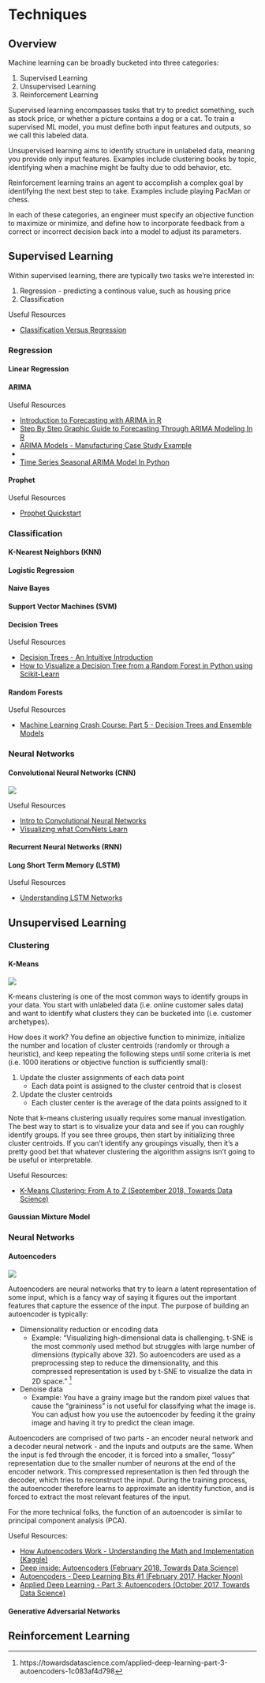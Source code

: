 # Techniques {#techniques}

## Overview

Machine learning can be broadly bucketed into three categories:

(1) Supervised Learning
(2) Unsupervised Learning
(3) Reinforcement Learning

Supervised learning encompasses tasks that try to predict something, such as stock price, or whether a picture contains a dog or a cat.  To train a supervised ML model, you must define both input features and outputs, so we call this labeled data.

Unsupervised learning aims to identify structure in unlabeled data, meaning you provide only input features.  Examples include clustering books by topic, identifying when a machine might be faulty due to odd behavior, etc.

Reinforcement learning trains an agent to accomplish a complex goal by identifying the next best step to take.  Examples include playing PacMan or chess.

In each of these categories, an engineer must specify an objective function to maximize or minimize, and define how to incorporate feedback from a correct or incorrect decision back into a model to adjust its parameters.

## Supervised Learning

Within supervised learning, there are typically two tasks we're interested in:

(1) Regression - predicting a continous value, such as housing price
(2) Classification

Useful Resources

- [Classification Versus Regression](https://medium.com/simple-ai/classification-versus-regression-intro-to-machine-learning-5-5566efd4cb83)

### Regression

#### Linear Regression

#### ARIMA

Useful Resources

- [Introduction to Forecasting with ARIMA in R](https://www.datascience.com/blog/introduction-to-forecasting-with-arima-in-r-learn-data-science-tutorials)
- [Step By Step Graphic Guide to Forecasting Through ARIMA Modeling In R](http://ucanalytics.com/blogs/step-by-step-graphic-guide-to-forecasting-through-arima-modeling-in-r-manufacturing-case-study-example/)
- [ARIMA Models - Manufacturing Case Study Example](http://ucanalytics.com/blogs/arima-models-manufacturing-case-study-example-part-3/)
- [](https://otexts.org/fpp2/arima.html)
- [Time Series Seasonal ARIMA Model In Python](http://www.seanabu.com/2016/03/22/time-series-seasonal-ARIMA-model-in-python/)

#### Prophet

Useful Resources

- [Prophet Quickstart](https://facebook.github.io/prophet/docs/quick_start.html#python-api)

### Classification

#### K-Nearest Neighbors (KNN)

#### Logistic Regression

#### Naive Bayes

#### Support Vector Machines (SVM)

#### Decision Trees

Useful Resources

- [Decision Trees - An Intuitive Introduction](https://medium.com/x8-the-ai-community/decision-trees-an-intuitive-introduction-86c2b39c1a6c)
- [How to Visualize a Decision Tree from a Random Forest in Python using Scikit-Learn](https://towardsdatascience.com/how-to-visualize-a-decision-tree-from-a-random-forest-in-python-using-scikit-learn-38ad2d75f21c)

#### Random Forests

Useful Resources

- [Machine Learning Crash Course: Part 5 - Decision Trees and Ensemble Models](https://ml.berkeley.edu/blog/2017/12/26/tutorial-5/)

### Neural Networks

#### Convolutional Neural Networks (CNN)

![](img/convnet.jpg)

Useful Resources

- [Intro to Convolutional Neural Networks](http://cs231n.github.io/convolutional-networks/)
- [Visualizing what ConvNets Learn](http://cs231n.github.io/understanding-cnn/)

#### Recurrent Neural Networks (RNN)

#### Long Short Term Memory (LSTM)

Useful Resources

- [Understanding LSTM Networks](http://colah.github.io/posts/2015-08-Understanding-LSTMs/)

## Unsupervised Learning

### Clustering

#### K-Means

![](img/kmeans.gif)

K-means clustering is one of the most common ways to identify groups in your data.  You start with unlabeled data (i.e. online customer sales data) and want to identify what clusters they can be bucketed into (i.e. customer archetypes).

How does it work?  You define an objective function to minimize, initialize the number and location of cluster centroids (randomly or through a heuristic), and keep repeating the following steps until some criteria is met (i.e. 1000 iterations or objective function is sufficiently small):

1. Update the cluster assignments of each data point
    - Each data point is assigned to the cluster centroid that is closest
2. Update the cluster centroids
    - Each cluster center is the average of the data points assigned to it

Note that k-means clustering usually requires some manual investigation.  The best way to start is to visualize your data and see if you can roughly identify groups.  If you see three groups, then start by initializing three cluster centroids.  If you can’t identify any groupings visually, then it’s a pretty good bet that whatever clustering the algorithm assigns isn’t going to be useful or interpretable.

Useful Resources:

- [K-Means Clustering: From A to Z (September 2018, Towards Data Science)](https://towardsdatascience.com/k-means-clustering-from-a-to-z-f6242a314e9a)

#### Gaussian Mixture Model

### Neural Networks

#### Autoencoders

![](img/autoencoder.png)

Autoencoders are neural networks that try to learn a latent representation of some input, which is a fancy way of saying it figures out the important features that capture the essence of the input.  The purpose of building an autoencoder is typically:

- Dimensionality reduction or encoding data
    - Example: “Visualizing high-dimensional data is challenging. t-SNE is the most commonly used method but struggles with large number of dimensions (typically above 32). So autoencoders are used as a preprocessing step to reduce the dimensionality, and this compressed representation is used by t-SNE to visualize the data in 2D space.” ^[https://towardsdatascience.com/applied-deep-learning-part-3-autoencoders-1c083af4d798]
- Denoise data
    - Example: You have a grainy image but the random pixel values that cause the “graininess” is not useful for classifying what the image is.  You can adjust how you use the autoencoder by feeding it the grainy image and having it try to predict the clean image.

Autoencoders are comprised of two parts - an encoder neural network and a decoder neural network - and the inputs and outputs are the same.  When the input is fed through the encoder, it is forced into a smaller, “lossy” representation due to the smaller number of neurons at the end of the encoder network.  This compressed representation is then fed through the decoder, which tries to reconstruct the input.  During the training process, the autoencoder therefore learns to approximate an identity function, and is forced to extract the most relevant features of the input.

For the more technical folks, the function of an autoencoder is similar to principal component analysis (PCA).

Useful Resources:

- [How Autoencoders Work - Understanding the Math and Implementation (Kaggle)](https://www.kaggle.com/shivamb/how-autoencoders-work-intro-and-usecases)
- [Deep inside: Autoencoders (February 2018, Towards Data Science)](https://towardsdatascience.com/deep-inside-autoencoders-7e41f319999f)
- [Autoencoders - Deep Learning Bits #1 (February 2017, Hacker Noon)](https://hackernoon.com/autoencoders-deep-learning-bits-1-11731e200694)
- [Applied Deep Learning - Part 3: Autoencoders (October 2017, Towards Data Science)](https://towardsdatascience.com/applied-deep-learning-part-3-autoencoders-1c083af4d798)

#### Generative Adversarial Networks

## Reinforcement Learning
